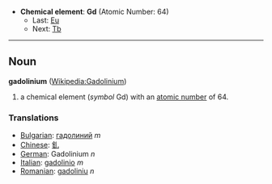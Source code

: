 *'''Chemical element''': '''Gd''' (Atomic Number: 64)
**Last: [[Europium|Eu]]
**Next: [[Terbium|Tb]]
----
== Noun ==
'''gadolinium''' ([[en:Gadolinium|Wikipedia:Gadolinium]])

# a chemical element (''symbol'' Gd) with an [[atomic number]] of 64.

===Translations===
*[[Bulgarian]]: [[гадолиний]] ''m''
*[[Chinese]]: [[釓]]
*[[German]]: Gadolinium ''n''
*[[Italian]]: [[gadolinio]] ''m''
*[[Romanian]]: [[gadoliniu]] ''n''